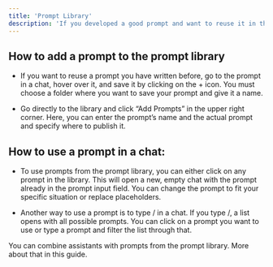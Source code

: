 ```yaml
---
title: 'Prompt Library'
description: 'If you developed a good prompt and want to reuse it in the future, there is a prompt library to store it. You can edit it, share it with others, and use it easily in a chat or with an assistant. Prompts in the prompt library are always stored within folders. You can keep your folders private or share your folders with other users in the workspace.'
---
```


## How to add a prompt to the prompt library
- If you want to reuse a prompt you have written before, go to the prompt in a chat, hover over it, and save it by clicking on the + icon. You must choose a folder where you want to save your prompt and give it a name.

- Go directly to the library and click “Add Prompts” in the upper right corner. Here, you can enter the prompt’s name and the actual prompt and specify where to publish it.

## How to use a prompt in a chat:
- To use prompts from the prompt library, you can either click on any prompt in the library. This will open a new, empty chat with the prompt already in the prompt input field. You can change the prompt to fit your specific situation or replace placeholders.

- Another way to use a prompt is to type / in a chat. If you type /, a list opens with all possible prompts. You can click on a prompt you want to use or type a prompt and filter the list through that.

<Tip>You can combine assistants with prompts from the prompt library. More about that in this guide. </Tip>
